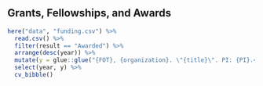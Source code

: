 
<br>

## Grants, Fellowships, and Awards

```r

here("data", "funding.csv") %>% 
  read.csv() %>% 
  filter(result == "Awarded") %>% 
  arrange(desc(year)) %>% 
  mutate(y = glue::glue("{FOT}, {organization}. \"{title}\". PI: {PI}.<br><br>")) %>% 
  select(year, y) %>% 
  cv_bibble()

```
